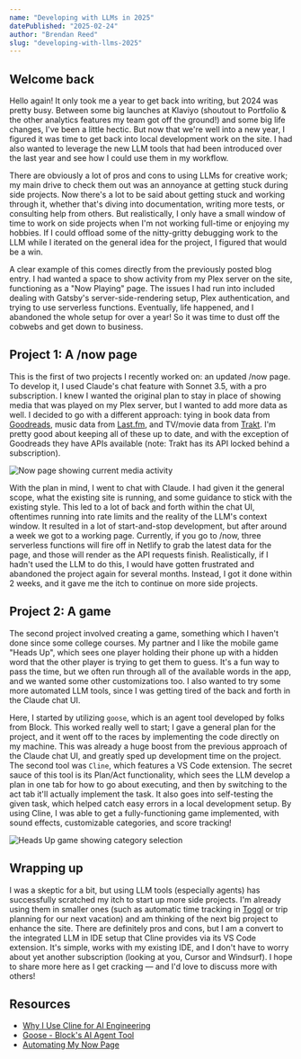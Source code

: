 ```yaml
---
name: "Developing with LLMs in 2025"
datePublished: "2025-02-24"
author: "Brendan Reed"
slug: "developing-with-llms-2025"
---
```



## Welcome back

Hello again! It only took me a year to get back into writing, but 2024 was pretty busy. Between some big launches at Klaviyo (shoutout to Portfolio & the other analytics features my team got off the ground!) and some big life changes, I've been a little hectic. But now that we're well into a new year, I figured it was time to get back into local development work on the site. I had also wanted to leverage the new LLM tools that had been introduced over the last year and see how I could use them in my workflow. 

There are obviously a lot of pros and cons to using LLMs for creative work; my main drive to check them out was an annoyance at getting stuck during side projects. Now there's a lot to be said about getting stuck and working through it, whether that's diving into documentation, writing more tests, or consulting help from others. But realistically, I only have a small window of time to work on side projects when I'm not working full-time or enjoying my hobbies. If I could offload some of the nitty-gritty debugging work to the LLM while I iterated on the general idea for the project, I figured that would be a win. 

A clear example of this comes directly from the previously posted blog entry. I had wanted a space to show activity from my Plex server on the site, functioning as a "Now Playing" page. The issues I had run into included dealing with Gatsby's server-side-rendering setup, Plex authentication, and trying to use serverless functions. Eventually, life happened, and I abandoned the whole setup for over a year! So it was time to dust off the cobwebs and get down to business. 

## Project 1: A <Link to="/now">/now</Link> page
This is the first of two projects I recently worked on: an updated <Link to="/now">/now</Link> page. To develop it, I used Claude's chat feature with Sonnet 3.5, with a pro subscription. I knew I wanted the original plan to stay in place of showing media that was played on my Plex server, but I wanted to add more data as well. I decided to go with a different approach: tying in book data from [Goodreads](https://www.goodreads.com), music data from [Last.fm](https://www.last.fm), and TV/movie data from [Trakt](https://trakt.tv). I'm pretty good about keeping all of these up to date, and with the exception of Goodreads they have APIs available (note: Trakt has its API locked behind a subscription). 

![Now page showing current media activity](/blog-images/now-page.png)

With the plan in mind, I went to chat with Claude. I had given it the general scope, what the existing site is running, and some guidance to stick with the existing style. This led to a lot of back and forth within the chat UI, oftentimes running into rate limits and the reality of the LLM's context window. It resulted in a lot of start-and-stop development, but after around a week we got to a working page. Currently, if you go to <Link to="/now">/now</Link>, three serverless functions will fire off in Netlify to grab the latest data for the page, and those will render as the API requests finish. Realistically, if I hadn't used the LLM to do this, I would have gotten frustrated and abandoned the project again for several months. Instead, I got it done within 2 weeks, and it gave me the itch to continue on more side projects. 

## Project 2: A <Link to="/headsup">game</Link>
The second project involved creating a game, something which I haven't done since some college courses. My partner and I like the mobile game "<Link to="/headsup">Heads Up</Link>", which sees one player holding their phone up with a hidden word that the other player is trying to get them to guess. It's a fun way to pass the time, but we often run through all of the available words in the app, and we wanted some other customizations too. I also wanted to try some more automated LLM tools, since I was getting tired of the back and forth in the Claude chat UI. 

Here, I started by utilizing `goose`, which is an agent tool developed by folks from Block. This worked really well to start; I gave a general plan for the project, and it went off to the races by implementing the code directly on my machine. This was already a huge boost from the previous approach of the Claude chat UI, and greatly sped up development time on the project. The second tool was `Cline`, which features a VS Code extension. The secret sauce of this tool is its Plan/Act functionality, which sees the LLM develop a plan in one tab for how to go about executing, and then by switching to the act tab it'll actually implement the task. It also goes into self-testing the given task, which helped catch easy errors in a local development setup. By using Cline, I was able to get a fully-functioning game implemented, with sound effects, customizable categories, and score tracking! 

![Heads Up game showing category selection](/blog-images/headsup-game.png)

## Wrapping up

I was a skeptic for a bit, but using LLM tools (especially agents) has successfully scratched my itch to start up more side projects. I'm already using them in smaller ones (such as automatic time tracking in [Toggl](https://toggl.com) or trip planning for our next vacation) and am thinking of the next big project to enhance the site. There are definitely pros and cons, but I am a convert to the integrated LLM in IDE setup that Cline provides via its VS Code extension. It's simple, works with my existing IDE, and I don't have to worry about yet another subscription (looking at you, Cursor and Windsurf). I hope to share more here as I get cracking — and I'd love to discuss more with others!

## Resources
* [Why I Use Cline for AI Engineering](https://addyo.substack.com/p/why-i-use-cline-for-ai-engineering)
* [Goose - Block's AI Agent Tool](https://block.github.io/goose/)
* [Automating My Now Page](https://akashgoswami.dev/posts/automating-my-now-page/)
